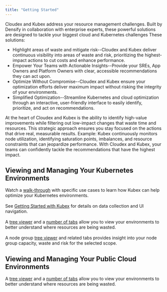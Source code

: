 ```yaml
---
title: "Getting Started"
---
```




Cloudex and Kubex address your resource management challenges. Built by Densify in collaboration with enterprise experts, these powerful solutions are designed to tackle your biggest cloud and Kubernetes challenges These solutions:

- Highlight areas of waste and mitigate risk--Cloudex and Kubex deliver continuous visibility into areas of waste and risk, prioritizing the highest-impact actions to cut costs and enhance performance.
- Empower Your Teams with Actionable Insights--Provide your SREs, App Owners and Platform Owners with clear, accessible recommendations they can act upon.
- Optimize Without Compromise--Cloudex and Kubex ensure your optimization efforts deliver maximum impact without risking the integrity of your environments.
- Simplified Optimization--Streamline Kubernetes and cloud optimization through an interactive, user-friendly interface to easily identify, prioritize, and act on recommendations.


At the heart of Cloudex and Kubex is the ability to identify high-value improvements while filtering out low-impact changes that waste time and resources. This strategic approach ensures you stay focused on the actions that drive real, measurable results.
Example: Kubex continuously monitors node utilization, identifying saturation points, imbalances, and resource constraints that can jeopardize performance. With Cloudex and Kubex, your teams can confidently tackle the recommendations that have the highest impact.

## Viewing and Managing Your Kubernetes Environments


<InlineImageWithText href="https://www.densify.com/kubex-product-walkthrough-video/" src="/images/docs-kubex/Content/Kubex/03000174.png">
Watch a <a href="https://www.densify.com/kubex-product-walkthrough-video/">walk-through</a> with specific use cases to learn how Kubex can help optimize your Kubernetes environments.<br/>
<br/>
See <a href="/docs-kubex/Content/Kubex/Getting_Started_with_Kubex" xrefformat="{u}{paratext}{/u}">Getting Started with Kubex</a> for details on data collection and UI navigation.<br/>
<br/>
A <a href="/docs-kubex/Content/Kubex/Using_the_Tree_Viewer">tree viewer</a> and a <a href="/docs-kubex/Content/Kubex/Using_the_Tree_Viewer#ct-tabs">number of tabs</a> allow you to view your environments to better understand where resources are being wasted.<br/>
<br/>
A node group <a href="/docs-kubex/Content/Kubex/Using_the_Node_Tree_Viewer">tree viewer</a> and related tabs provides insight into your node group capacity, waste and risk for the selected scope. 
</InlineImageWithText>


## Viewing and Managing Your Public Cloud Environments

<InlineImageWithText href="https://www.densify.com/product/cloud-resource-optimizer" src="/images/docs-kubex/Content/Kubex/03000012.png">
A  <a href="/docs-kubex/Content/Cloudex/Using_the_Cloud_Tree_Viewer">tree viewer</a> and a <a href="/docs-kubex/Content/Cloudex/Using_the_Cloud_Tree_Viewer#cl-tabs"> number of tabs</a> allow you to view your environments to better understand where resources are being wasted. 
</InlineImageWithText>

